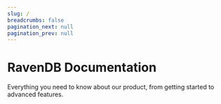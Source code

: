 ```yaml
---
slug: /
breadcrumbs: false
pagination_next: null
pagination_prev: null
---
```



# RavenDB Documentation
Everything you need to know about our product, from getting started to advanced features.

<main>
  <StartingPoints />
  <UseCases />
  <Features />
</main>
